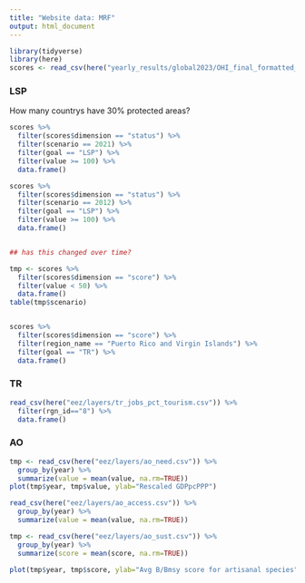 ```yaml
---
title: "Website data: MRF"
output: html_document
---
```


```r
library(tidyverse)
library(here)
scores <- read_csv(here("yearly_results/global2023/OHI_final_formatted_scores_2023-09-15.csv"))

```

### LSP
How many countrys have 30% protected areas?
```r
scores %>%
  filter(scores$dimension == "status") %>%
  filter(scenario == 2021) %>%
  filter(goal == "LSP") %>%
  filter(value >= 100) %>%
  data.frame()

scores %>%
  filter(scores$dimension == "status") %>%
  filter(scenario == 2012) %>%
  filter(goal == "LSP") %>%
  filter(value >= 100) %>%
  data.frame()


## has this changed over time?

tmp <- scores %>%
  filter(scores$dimension == "score") %>%
  filter(value < 50) %>%
  data.frame()
table(tmp$scenario)


scores %>%
  filter(scores$dimension == "score") %>%
  filter(region_name == "Puerto Rico and Virgin Islands") %>%
  filter(goal == "TR") %>%
  data.frame()
```


### TR
```r

read_csv(here("eez/layers/tr_jobs_pct_tourism.csv")) %>%
  filter(rgn_id=="8") %>%
  data.frame()

```

### AO
```r


tmp <- read_csv(here("eez/layers/ao_need.csv")) %>%
  group_by(year) %>%
  summarize(value = mean(value, na.rm=TRUE))
plot(tmp$year, tmp$value, ylab="Rescaled GDPpcPPP")

read_csv(here("eez/layers/ao_access.csv")) %>%
  group_by(year) %>%
  summarize(value = mean(value, na.rm=TRUE))

tmp <- read_csv(here("eez/layers/ao_sust.csv")) %>%
  group_by(year) %>%
  summarize(score = mean(score, na.rm=TRUE))

plot(tmp$year, tmp$score, ylab="Avg B/Bmsy score for artisanal species")
```